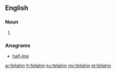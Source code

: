 ==English==

===Noun===
{{head|en|plural}} {{p}}
# {{plural of|fellah|lang=en|nocat=1}}

===Anagrams===
* [[half-line#English|half-line]]

[[ar:fellahin]]
[[fr:fellahin]]
[[ku:fellahin]]
[[my:fellahin]]
[[pt:fellahin]]